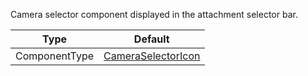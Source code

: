 Camera selector component displayed in the attachment selector bar.

| Type          | Default                                                                                                                                                         |
| ------------- | --------------------------------------------------------------------------------------------------------------------------------------------------------------- |
| ComponentType | [CameraSelectorIcon](https://github.com/GetStream/stream-chat-react-native/blob/main/package/src/components/AttachmentPicker/components/CameraSelectorIcon.tsx) |
